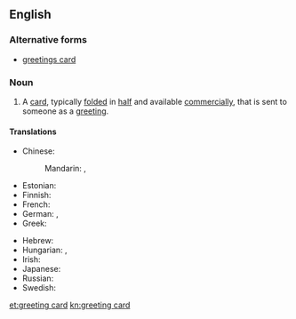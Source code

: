==English==

===Alternative forms===
* [[greetings card]]

===Noun===
{{en-noun}}

# A [[card]], typically [[fold]]ed in [[half]] and available [[commercially]], that is sent to someone as a [[greeting]]. {{translation only}}

====Translations====
{{trans-top|card sent as a greeting}}
* Chinese:
*: Mandarin: {{t|zh|賀卡|sc=Hani}}, {{t|zh|贺卡|tr=hèkǎ|sc=Hani}}
* Estonian: {{t|et|õnnitluskaart}}
* Finnish: {{t|fi|onnittelukortti}}
* French: {{t|fr|carte de vœux|f}}
* German: {{t|de|Glückwunschkarte|f}}, {{t|de|Grußkarte|f}}
* Greek: {{t|el|ευχετήρια κάρτα|f|tr=efchetíria kárta}}
{{trans-mid}}
* Hebrew: {{t|he|כרטיס ברכה|sc=Hebr|tr=kartis bracha}}
* Hungarian: {{t-|hu|üdvözlőlap}}, {{t-|hu|üdvözlőkártya}}
* Irish: {{t|ga|cárta beannachta|m}}
* Japanese: {{t|ja|グリーティングカード|tr=gurītingukādo|sc=Jpan}}
* Russian: {{t|ru|поздравительная открытка|f|alt=поздрави́тельная откры́тка|sc=Cyrl|tr=pozdravítelʹnaja otkrýtka}}
* Swedish: {{t|sv|gratulationskort|n}}
{{trans-bottom}}

[[et:greeting card]]
[[kn:greeting card]]